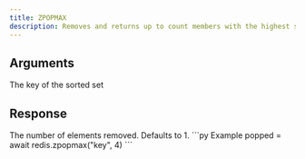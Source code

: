 ```yaml
---
title: ZPOPMAX
description: Removes and returns up to count members with the highest scores in the sorted set stored at key.
---
```



## Arguments 

<ParamField body="key" type="string" required>
  The key of the sorted set
</ParamField>

## Response

<ResponseField body="count" type="integer">
    The number of elements removed. Defaults to 1.
</ResponseField>



<RequestExample>
```py Example
popped = await redis.zpopmax("key", 4)
```
</RequestExample>
